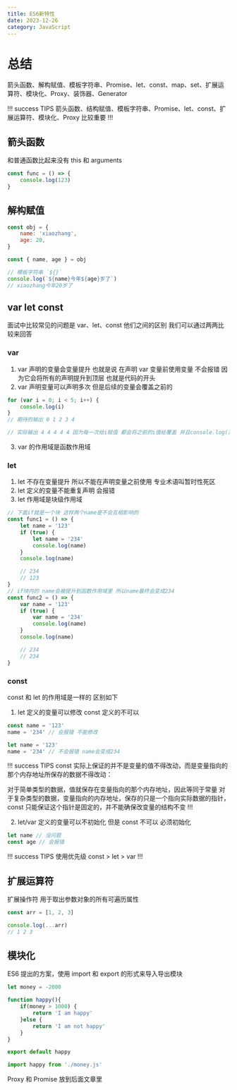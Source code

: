 ```yaml
---
title: ES6新特性
date: 2023-12-26
category: JavaScript
---
```


# 总结

箭头函数、解构赋值、模板字符串、Promise、let、const、map、set、扩展运算符、模块化、Proxy、装饰器、Generator

!!! success TIPS
箭头函数、结构赋值、模板字符串、Promise、let、const、扩展运算符、模块化、Proxy 比较重要
!!!

## 箭头函数

和普通函数比起来没有 this 和 arguments

```js
const func = () => {
	console.log(123)
}
```

## 解构赋值

```js
const obj = {
	name: 'xiaozhang',
	age: 20,
}

const { name, age } = obj

// 模板字符串 `${}`
console.log(`${name}今年${age}岁了`)
// xiaozhang今年20岁了
```

## var let const

面试中比较常见的问题是 var、let、const 他们之间的区别 我们可以通过两两比较来回答

### var

1. var 声明的变量会变量提升 也就是说 在声明 var 变量前使用变量 不会报错 因为它会将所有的声明提升到顶层 也就是代码的开头
2. var 声明变量可以声明多次 但是后续的变量会覆盖之前的

```js
for (var i = 0; i < 5; i++) {
	console.log(i)
}
// 期待的输出 0 1 2 3 4

// 实际输出 4 4 4 4 4 因为每一次给i赋值 都会将之前的i值给覆盖 并且console.log()是异步执行的 所以会打印出五个4 使用let就不会了
```

3. var 的作用域是函数作用域

### let

1. let 不存在变量提升 所以不能在声明变量之前使用 专业术语叫暂时性死区
2. let 定义的变量不能重复声明 会报错
3. let 作用域是块级作用域

```js
// 下面if就是一个块 这样两个name是不会互相影响的
const func1 = () => {
	let name = '123'
	if (true) {
		let name = '234'
		console.log(name)
	}
	console.log(name)

	// 234
	// 123
}
// if块内的 name会被提升到函数作用域里 所以name最终会变成234
const func2 = () => {
	var name = '123'
	if (true) {
		var name = '234'
		console.log(name)
	}
	console.log(name)

	// 234
	// 234
}
```

### const

const 和 let 的作用域是一样的
区别如下

1. let 定义的变量可以修改 const 定义的不可以

```js
const name = '123'
name = '234' // 会报错 不能修改

let name = '123'
name = '234' // 不会报错 name会变成234
```

!!! success TIPS
const 实际上保证的并不是变量的值不得改动，而是变量指向的那个内存地址所保存的数据不得改动：

对于简单类型的数据，值就保存在变量指向的那个内存地址，因此等同于常量
对于复杂类型的数据，变量指向的内存地址，保存的只是一个指向实际数据的指针，const 只能保证这个指针是固定的，并不能确保改变量的结构不变
!!!

2. let/var 定义的变量可以不初始化 但是 const 不可以 必须初始化

```js
let name // 没问题
const age // 会报错

```

!!! success TIPS
使用优先级 const > let > var
!!!

## 扩展运算符

扩展操作符 用于取出参数对象的所有可遍历属性

```js
const arr = [1, 2, 3]

console.log(...arr)
// 1 2 3
```

## 模块化

ES6 提出的方案，使用 import 和 export 的形式来导入导出模块

```money.js
let money = -2000

function happy(){
    if(money > 1000) {
        return 'I am happy'
    }else {
        return 'I am not happy'
    }
}

export default happy
```

```js
import happy from './money.js'
```

Proxy 和 Promise 放到后面文章里
